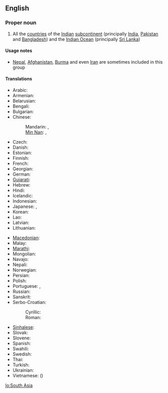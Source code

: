 ==English==

===Proper noun===
{{wikipedia}}
{{en-proper noun}}

# All the [[country|countries]] of the [[Indian]] [[subcontinent]] (principally [[India]], [[Pakistan]] and [[Bangladesh]]) and the [[Indian Ocean]] (principally [[Sri Lanka]])

====Usage notes====
* [[Nepal]], [[Afghanistan]], [[Burma]] and even [[Iran]] are sometimes included in this group

====Translations====
{{trans-top|South Asia}}
* Arabic: {{t|ar|جنوب آسيا|f|tr=januub 'aasiya|sc=Arab}}
* Armenian: {{t|hy|Հարավային Ասիա|tr=Haravayin Asia|sc=Armn}}
* Belarusian: {{t|be|Паўднёвая Азія|f|tr=Paŭdnjóvaja Ázija|sc=Cyrl}}
* Bengali: {{t|bn|দক্ষিণ এশিয়া|tr=dôkshin eshiẏa|sc=Beng}}
* Bulgarian: {{t|bg|Южна Азия|f|tr=Júžna Ázija|sc=Cyrl}}
* Chinese:
*: Mandarin: {{t|zh|南亞|sc=Hani}}, {{t|zh|南亚|tr=Nányà|sc=Hani}}
*: [[Min Nan]]: {{tø|nan|南亞|sc=Hans}}, {{tø|nan|南亚|tr=Lâm-A|sc=Hans}}
* Czech: {{t|cs|Jižní Asie|f}}
* Danish: {{t|da|Sydasien}}
* Estonian: {{t|et|Lõuna-Aasia}}
* Finnish: {{t|fi|Etelä-Aasia}}
* French: {{t|fr|Asie du Sud|f}}
* Georgian: {{t|ka|სამხრეთი აზია|tr=samxreti azia|sc=Geor}}
* German: {{t|de|Südasien|n}}
* [[Gujarati]]: {{t|gu|દક્ષિણ એશિયા|tr=dakṣiṇ eśiyā|sc=Gujr}}
* Hebrew: {{t|he|דרום אסיה|f|tr=drom asia|sc=Hebr}}
* Hindi: {{t-|hi|दक्षिण एशिया|n|tr=dakṣiṇ eśiyā|xs=Hindi}}
* Icelandic: {{t|is|Suður-Asía|f}}
* Indonesian: {{t|id|Asia Selatan}}
* Japanese: {{t|ja|南アジア|tr=Minami-Ajia|sc=Jpan}}, {{t|ja|南亜|tr=なんあ, Nan-A|sc=Jpan}}
* Korean: {{t|ko|남아시아|tr=Nam-Asia|sc=Kore}}
* Lao: {{t|lo|ອາຊີໃຕ້|sc=Laoo}}
* Latvian: {{t|lv|Dienvidāzija|f}}
* Lithuanian: {{t|lt|Pietų Azija|f}}
{{trans-mid}}
* [[Macedonian]]: {{t|mk|Јужна Азија|f|tr=Júžna Ázija|sc=Cyrl}}
* Malay: {{t|ms|Asia Selatan}}
* [[Marathi]]: {{t-|mr|दक्षिण एशिया|n|tr=dakṣiṇ eśiyā|sc=Deva|xs=Marathi}}
* Mongolian: {{t|mn|Өмнөд Ази|tr=Ömnöd Azi|sc=Cyrl}}
* Navajo: {{tø|nv|Naakaii Dootłizhí Dabikéyah|xs=Navajo}}
* Nepali: {{t-|ne|दक्षिण एशिया|n|tr=dakṣiṇ eśiyā|sc=Deva|xs=Nepali}}
* Norwegian: {{t|no|Sør-Asia}}
* Persian: {{t|fa|آسیای جنوبی|tr=âsiyâ-ye janubi|sc=fa-Arab}}
* Polish: {{t|pl|Azja Południowa|f}}
* Portuguese: {{t|pt|Ásia do Sul|f}}, {{t|pt|Ásia Meridional|f}}
* Russian: {{t|ru|Южная Азия|f|tr=Júžnaja Ázija|sc=Cyrl}}
* Sanskrit: {{t-|sa|दक्षिण एशिया|n|tr=dakṣiṇ eśiyā|xs=Sanskrit}}
* Serbo-Croatian:
*: Cyrillic: {{t|sh|Јужна Азија|f}}
*: Roman: {{t|sh|Južna Azija|f}}
* [[Sinhalese]]: {{t|si|දකුණු ආසියාව|sc=Sinh}}
* Slovak: {{t|sk|Južná Ázia|f}}
* Slovene: {{t|sl|Južna Azija|f}}
* Spanish: {{t|es|Asia del Sur|m}}
* Swahili: {{t|sw|Asia ya Kusini}}
* Swedish: {{t|sv|Sydasien}}
* Thai: {{t|th|เอเชียใต้|tr=aychia dtâi|sc=Thai}}
* Turkish: {{t+|tr|Güney Asya}}
* Ukrainian: {{t|uk|Південна Азія|f|tr=Pivdénna Ázija|sc=Cyrl}}
* Vietnamese: {{t|vi|Nam Á}} ({{t|vi|南亞}})
{{trans-bottom}}

[[lo:South Asia]]